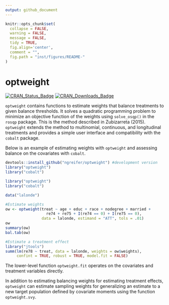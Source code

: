 ```yaml
---
output: github_document
---
```


<!-- README.md is generated from README.Rmd. Please edit that file -->

```r
knitr::opts_chunk$set(
  collapse = FALSE,
  warning = FALSE,
  message = FALSE,
  tidy = TRUE,
  fig.align='center',
  comment = "",
  fig.path = "inst/figures/README-"
)
```
# optweight

[![CRAN_Status_Badge](http://r-pkg.org/badges/version-last-release/optweight?color=0047ab
)](https://cran.r-project.org/package=optweight)
[![CRAN_Downloads_Badge](http://cranlogs.r-pkg.org/badges/optweight?color=0047ab
)](https://cran.r-project.org/package=optweight)

`optweight` contains functions to estimate weights that balance treatments to given balance thresholds. It solves a quadratic programming problem to minimize an objective function of the weights using `solve_osqp()` in the `rosqp` package. This is the method described in Zubizarreta (2015). `optweight` extends the method to multinomial, continuous, and longitudinal treatments and provides a simple user interface and compatibility with the `cobalt` package.

Below is an example of estimating weights with `optweight` and assessing balance on the covariates with `cobalt`.

```r
devtools::install_github("ngreifer/optweight") #development version
library("optweight")
library("cobalt")
```
```r
library("optweight")
library("cobalt")
```
```r
data("lalonde")

#Estimate weights
ow <- optweight(treat ~ age + educ + race + nodegree + married +
                  re74 + re75 + I(re74 == 0) + I(re75 == 0),
                data = lalonde, estimand = "ATT", tols = .01)
ow
summary(ow)
bal.tab(ow)

#Estimate a treatment effect
library("jtools")
summ(lm(re78 ~ treat, data = lalonde, weights = ow$weights),
     confint = TRUE, robust = TRUE, model.fit = FALSE)
```

The lower-level function `optweight.fit` operates on the covariates and treatment variables directly.

In addition to estimating balancing weights for estimating treatment effects, `optweight` can estimate sampling weights for generalizing an estimate to a new target population defined by covariate moments using the function `optweight.svy`.
